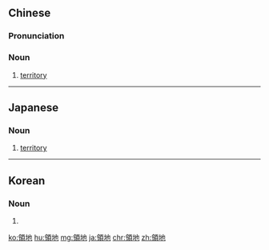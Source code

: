 {{also|领地}}
==Chinese==
{{zh-forms|s=领地}}

===Pronunciation===
{{zh-pron
|m=lǐngdì
|c=ling5 dei6
|cat=n
}}

===Noun===
{{zh-noun}}

# [[territory]]

----

==Japanese==
{{ja-kanjitab|りょう|ち|yomi=on}}

===Noun===
{{ja-noun|りょうち}}

# [[territory]]

----

==Korean==
{{ko-hanjatab}}

===Noun===
{{ko-noun|hj|hangeul=영지}}

# {{hanja form of|영지|[[territory]]}}

[[ko:領地]]
[[hu:領地]]
[[mg:領地]]
[[ja:領地]]
[[chr:領地]]
[[zh:領地]]